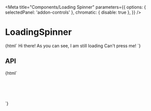 


<Intro />

<Meta
  title="Components/Loading Spinner"
  parameters={{
    options: { selectedPanel: 'addon-controls' },
    chromatic: { disable: true },
  }}
/>

# LoadingSpinner

<Canvas withToolbar>
  <Story name="Base">{html`
    <pharos-loading-spinner></pharos-loading-spinner>
    <pharos-heading level="1" preset="5"
      >Hi there! As you can see, I am still loading</pharos-heading
    >
    <pharos-button @click="${() => action('Click')('Clicked')}">Can't press me!</pharos-button>
  `}</Story>
</Canvas>

## API

<ArgsTable of="pharos-loading-spinner" />

<Canvas withToolbar>
  <Story name="Scoped">{html`
    <div style="height: 5rem; width: 5rem; border: 1px solid black; position: relative;">
      <pharos-loading-spinner></pharos-loading-spinner>
    </div>
  `}</Story>
</Canvas>
